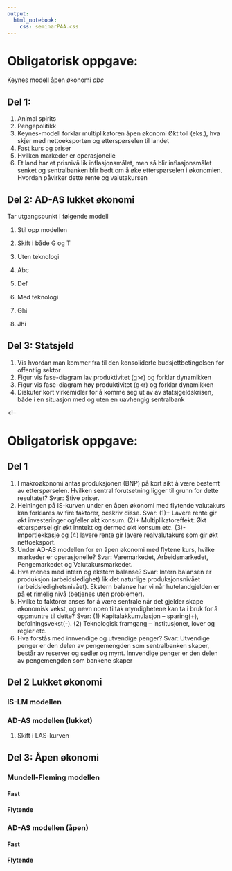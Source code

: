```yaml
---
output:
  html_notebook:
    css: seminarPAA.css
---
```


# Obligatorisk oppgave: 
Keynes modell åpen økonomi
*abc*

## Del 1:
1. Animal spirits 
1. Pengepolitikk
1. Keynes-modell forklar multiplikatoren åpen økonomi Økt toll (eks.), hva skjer med nettoeksporten og etterspørselen til landet
1. Fast kurs og priser
1. Hvilken markeder er operasjonelle 
1. Et land har et prisnivå lik inflasjonsmålet, men så blir inflasjonsmålet senket og sentralbanken blir bedt om å øke
etterspørselen i økonomien. Hvordan påvirker dette rente og valutakursen

## Del 2:  AD-AS lukket økonomi
Tar utgangspunkt i følgende modell

1. Stil opp modellen
1. Skift i både G og T

1. Uten teknologi
1. Abc
1. Def
1. Med teknologi
1. Ghi
1. Jhi

## Del 3: Statsjeld
1. Vis hvordan man kommer fra til den konsoliderte budsjettbetingelsen for offentlig sektor
1. Figur vis fase-diagram lav produktivitet (g>r) og forklar dynamikken
1. Figur vis fase-diagram høy produktivitet (g<r) og forklar dynamikken
1. Diskuter kort virkemidler for å komme seg ut av av statsjgeldskrisen, både i en situasjon med og uten en uavhengig
sentralbank

<!--

# Obligatorisk oppgave: 
## Del 1
1. I makroøkonomi antas produksjonen (BNP) på kort sikt å være bestemt av etterspørselen. Hvilken sentral forutsetning ligger til grunn for dette resultatet?
Svar: Stive priser.
2. Helningen på IS-kurven under en åpen økonomi med flytende valutakurs kan forklares av fire faktorer, beskriv disse.
Svar: (1)+ Lavere rente gir økt investeringer og/eller økt konsum. (2)+ Multiplikatoreffekt:  Økt etterspørsel gir økt inntekt og dermed økt konsum etc.  (3)- Importlekkasje og (4) lavere rente gir lavere realvalutakurs som gir økt nettoeksport.
3. Under AD-AS modellen for en åpen økonomi med flytene kurs, hvilke markeder er operasjonelle?
Svar: Varemarkedet, Arbeidsmarkedet, Pengemarkedet og Valutakursmarkedet.
4. Hva menes med intern og ekstern balanse?
Svar: Intern balansen er produksjon (arbeidsledighet) lik det naturlige produksjonsnivået (arbeidsledighetsnivået). Ekstern balanse har vi når hutelandgjelden er på et rimelig nivå (betjenes uten problemer).
5. Hvilke to faktorer anses for å være sentrale når det gjelder skape økonomisk vekst, og nevn noen tiltak myndighetene kan ta i bruk for å oppmuntre til dette?
Svar: (1) Kapitalakkumulasjon – sparing(+), befolningsvekst(-). (2) Teknologisk framgang – institusjoner, lover og regler etc.
6. Hva forstås med innvendige og utvendige penger?
Svar: Utvendige penger er den delen av pengemengden som sentralbanken skaper, består av reserver og sedler og mynt. Innvendige penger er den delen av pengemengden som bankene skaper 

## Del 2 Lukket økonomi
### IS-LM modellen
### AD-AS modellen (lukket)
1. Skift i LAS-kurven

## Del 3: Åpen økonomi
### Mundell-Fleming modellen
#### Fast
#### Flytende

### AD-AS modellen  (åpen)
#### Fast
#### Flytende
